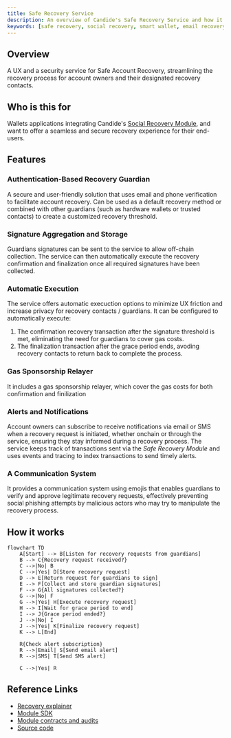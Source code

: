 ```yaml
---
title: Safe Recovery Service
description: An overview of Candide's Safe Recovery Service and how it works. Features signature aggregation, gas sponsorship, recovery request monitoring, signature storage, and auto-execution.
keywords: [safe recovery, social recovery, smart wallet, email recovery, guardian recovery]
---
```


## Overview

A UX and a security service for Safe Account Recovery, streamlining the recovery process for account owners and their designated recovery contacts.

## Who is this for

Wallets applications integrating Candide's [Social Recovery Module](https://github.com/candidelabs/candide-contracts), and want to offer a seamless and secure recovery experience for their end-users.

## Features

### Authentication-Based Recovery Guardian 

A secure and user-friendly solution that uses email and phone verification to facilitate account recovery. Can be used as a default recovery method or 
combined with other guardians (such as hardware wallets or trusted contacts) to create a customized recovery threshold.

### Signature Aggregation and Storage
Guardians signatures can be sent to the service to allow off-chain collection. The service can then automatically execute the recovery confirmation and finalization
once all required signatures have been collected.

### Automatic Execution
The service offers automatic execuction options to minimize UX friction and increase privacy for recovery contacts / guardians. 
It can be configured to automatically execute:

1. The confirmation recovery transaction after the signature threshold is met, eliminating the need for guardians to cover gas costs.
2. The finalization transaction after the grace period ends, avoding recovery contacts to return back to complete the process.

### Gas Sponsorship Relayer
It includes a gas sponsorship relayer, which cover the gas costs for both confirmation and finilization

### Alerts and Notifications
Account owners can subscribe to receive notifications via email or SMS when a recovery request is initiated, whether onchain or through the service, ensuring they stay informed during a recovery process.
The service keeps track of transactions sent via the *Safe Recovery Module* and uses events and tracing to index transactions to send timely alerts.  

### A Communication System
It provides a communication system using emojis that enables guardians to verify and approve legitimate recovery requests, effectively preventing social phishing 
attempts by malicious actors who may try to manipulate the recovery process.

## How it works

```mermaid
flowchart TD
    A[Start] --> B[Listen for recovery requests from guardians]
    B --> C{Recovery request received?}
    C -->|No| B
    C -->|Yes| D[Store recovery request]
    D --> E[Return request for guardians to sign]
    E --> F[Collect and store guardian signatures]
    F --> G{All signatures collected?}
    G -->|No| F
    G -->|Yes| H[Execute recovery request]
    H --> I[Wait for grace period to end]
    I --> J{Grace period ended?}
    J -->|No| I
    J -->|Yes| K[Finalize recovery request]
    K --> L[End]
    
    R{Check alert subscription}
    R -->|Email| S[Send email alert]
    R -->|SMS| T[Send SMS alert]
    
    C -->|Yes| R
```

## Reference Links

- [Recovery explainer](/blog/making-accounts-recoverable)
- [Module SDK](/wallet/plugins/recovery-with-guardians)
- [Module contracts and audits](https://github.com/candidelabs/candide-contracts)
- [Source code](https://github.com/candidelabs/safe-recovery-service)

